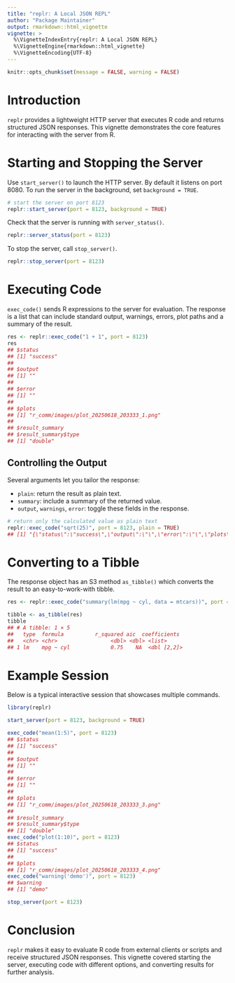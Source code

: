```yaml
---
title: "replr: A Local JSON REPL"
author: "Package Maintainer"
output: rmarkdown::html_vignette
vignette: >
  %\VignetteIndexEntry{replr: A Local JSON REPL}
  %\VignetteEngine{rmarkdown::html_vignette}
  %\VignetteEncoding{UTF-8}
---
```


```r
knitr::opts_chunk$set(message = FALSE, warning = FALSE)
```

# Introduction

`replr` provides a lightweight HTTP server that executes R code and returns
structured JSON responses. This vignette demonstrates the core features for
interacting with the server from R.

# Starting and Stopping the Server

Use `start_server()` to launch the HTTP server. By default it listens on port
8080. To run the server in the background, set `background = TRUE`.

```r
# start the server on port 8123
replr::start_server(port = 8123, background = TRUE)
```

Check that the server is running with `server_status()`.

```r
replr::server_status(port = 8123)
```

To stop the server, call `stop_server()`.

```r
replr::stop_server(port = 8123)
```

# Executing Code

`exec_code()` sends R expressions to the server for evaluation. The response is
a list that can include standard output, warnings, errors, plot paths and a
summary of the result.

```r
res <- replr::exec_code("1 + 1", port = 8123)
res
## $status
## [1] "success"
##
## $output
## [1] ""
##
## $error
## [1] ""
##
## $plots
## [1] "r_comm/images/plot_20250618_203333_1.png"
##
## $result_summary
## $result_summary$type
## [1] "double"
```

## Controlling the Output

Several arguments let you tailor the response:

- `plain`: return the result as plain text.
- `summary`: include a summary of the returned value.
- `output`, `warnings`, `error`: toggle these fields in the response.

```r
# return only the calculated value as plain text
replr::exec_code("sqrt(25)", port = 8123, plain = TRUE)
## [1] "{\"status\":\"success\",\"output\":\"\",\"error\":\"\",\"plots\":\"r_comm/images/plot_20250618_203333_2.png\",\"result_summary\":{\"type\":\"double\"}}"
```

# Converting to a Tibble

The response object has an S3 method `as_tibble()` which converts the result to
an easy-to-work-with tibble.

```r
res <- replr::exec_code("summary(lm(mpg ~ cyl, data = mtcars))", port = 8123)

tibble <- as_tibble(res)
tibble
## # A tibble: 1 × 5
##   type  formula          r_squared aic  coefficients
##   <chr> <chr>                 <dbl> <dbl> <list>
## 1 lm    mpg ~ cyl             0.75    NA  <dbl [2,2]>
```

# Example Session

Below is a typical interactive session that showcases multiple commands.

```r
library(replr)

start_server(port = 8123, background = TRUE)

exec_code("mean(1:5)", port = 8123)
## $status
## [1] "success"
##
## $output
## [1] ""
##
## $error
## [1] ""
##
## $plots
## [1] "r_comm/images/plot_20250618_203333_3.png"
##
## $result_summary
## $result_summary$type
## [1] "double"
exec_code("plot(1:10)", port = 8123)
## $status
## [1] "success"
##
## $plots
## [1] "r_comm/images/plot_20250618_203333_4.png"
exec_code("warning('demo')", port = 8123)
## $warning
## [1] "demo"

stop_server(port = 8123)
```

# Conclusion

`replr` makes it easy to evaluate R code from external clients or scripts and
receive structured JSON responses. This vignette covered starting the server,
executing code with different options, and converting results for further
analysis.

